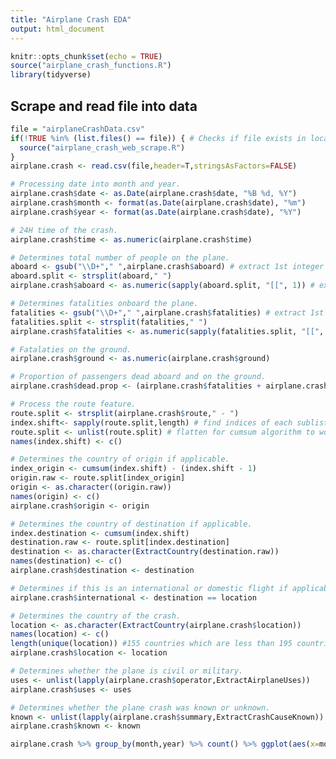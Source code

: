 ```yaml
---
title: "Airplane Crash EDA"
output: html_document
---
```


```r
knitr::opts_chunk$set(echo = TRUE)
source("airplane_crash_functions.R")
library(tidyverse)
```

## Scrape and read file into data
```r
file = "airplaneCrashData.csv"
if(!TRUE %in% (list.files() == file)) { # Checks if file exists in local directory.
  source("airplane_crash_web_scrape.R")
}
airplane.crash <- read.csv(file,header=T,stringsAsFactors=FALSE)
```

```r
# Processing date into month and year.
airplane.crash$date <- as.Date(airplane.crash$date, "%B %d, %Y")
airplane.crash$month <- format(as.Date(airplane.crash$date), "%m")
airplane.crash$year <- format(as.Date(airplane.crash$date), "%Y")

# 24H time of the crash. 
airplane.crash$time <- as.numeric(airplane.crash$time)

# Determines total number of people on the plane.
aboard <- gsub("\\D+"," ",airplane.crash$aboard) # extract 1st integer to get absolute counts
aboard.split <- strsplit(aboard," ")
airplane.crash$aboard <- as.numeric(sapply(aboard.split, "[[", 1)) # extract 1st entry of sublist

# Determines fatalities onboard the plane.
fatalities <- gsub("\\D+"," ",airplane.crash$fatalities) # extract 1st integer to get absolute counts
fatalities.split <- strsplit(fatalities," ")
airplane.crash$fatalities <- as.numeric(sapply(fatalities.split, "[[", 1)) # extract 1st entry of sublist

# Fatalaties on the ground.
airplane.crash$ground <- as.numeric(airplane.crash$ground)

# Proportion of passengers dead aboard and on the ground.
airplane.crash$dead.prop <- (airplane.crash$fatalities + airplane.crash$ground) / airplane.crash$aboard

# Process the route feature.
route.split <- strsplit(airplane.crash$route," - ")
index.shift<- sapply(route.split,length) # find indices of each sublist when unlisted
route.split <- unlist(route.split) # flatten for cumsum algorithm to work
names(index.shift) <- c()

# Determines the country of origin if applicable.
index_origin <- cumsum(index.shift) - (index.shift - 1)
origin.raw <- route.split[index_origin]
origin <- as.character((origin.raw))
names(origin) <- c()
airplane.crash$origin <- origin

# Determines the country of destination if applicable.
index.destination <- cumsum(index.shift)
destination.raw <- route.split[index.destination]
destination <- as.character(ExtractCountry(destination.raw))
names(destination) <- c()
airplane.crash$destination <- destination

# Determines if this is an international or domestic flight if applicable.
airplane.crash$international <- destination == location 

# Determines the country of the crash.
location <- as.character(ExtractCountry(airplane.crash$location))
names(location) <- c()
length(unique(location)) #155 countries which are less than 195 countries
airplane.crash$location <- location

# Determines whether the plane is civil or military.
uses <- unlist(lapply(airplane.crash$operator,ExtractAirplaneUses))
airplane.crash$uses <- uses

# Determines whether the plane crash was known or unknown.
known <- unlist(lapply(airplane.crash$summary,ExtractCrashCauseKnown))
airplane.crash$known <- known
```

```r
airplane.crash %>% group_by(month,year) %>% count() %>% ggplot(aes(x=month,y=n)) + geom_boxplot()
```

```r

```
